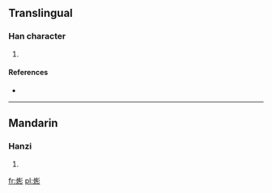 ==Translingual==

===Han character===
{{Han char|rn=86|rad=火|as=07|sn=11|four=9282<sub>2</sub>|canj=火月卜竹 (FBYH)}}

# {{defn|Han|sort=火07}}

====References====
* {{Han ref|kx=0672.070|dkj=19062|dj=1080.240|hdz=32205.100|uh=70FF|ud=28927|bh=D653|bd=54867}}

----

==Mandarin==

===Hanzi===
{{cmn-hanzi|pin=[[róng]] ([[rong2]])|wg=jung<sup>2</sup>}}

# {{defn|lang=cmn|sort=火07}}

[[fr:烿]]
[[pl:烿]]